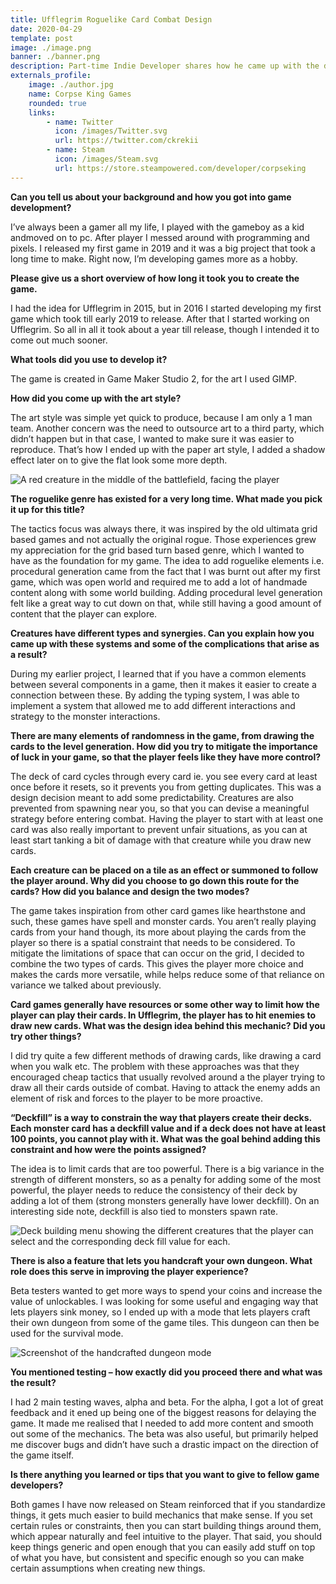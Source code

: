 ```yaml
---
title: Ufflegrim Roguelike Card Combat Design
date: 2020-04-29
template: post
image: ./image.png
banner: ./banner.png
description: Part-time Indie Developer shares how he came up with the design of his unique roguelike, that features card based combat.
externals_profile:
    image: ./author.jpg
    name: Corpse King Games
    rounded: true
    links:
        - name: Twitter
          icon: /images/Twitter.svg
          url: https://twitter.com/ckrekii
        - name: Steam
          icon: /images/Steam.svg
          url: https://store.steampowered.com/developer/corpseking
---
```


**Can you tell us about your background and how you got into game development?**  
  
I’ve always been a gamer all my life, I played with the gameboy as a kid andmoved on to pc. After player I messed around with programming and pixels. I released my first game in 2019 and it was a big project that took a long time to make. Right now, I’m developing games more as a hobby. 

**Please give us a short overview of how long it took you to create the game.**  
  
I had the idea for Ufflegrim in 2015, but in 2016 I started developing my first game which took till early 2019 to release. After that I started working on Ufflegrim. So all in all it took about a year till release, though I intended it to come out much sooner. 

**What tools did you use to develop it?**  
  
The game is created in Game Maker Studio 2, for the art I used GIMP. 

**How did you come up with the art style?**  
  
The art style was simple yet quick to produce, because I am only a 1 man team. Another concern was the need to outsource art to a third party, which didn’t happen but in that case, I wanted to make sure it was easier to reproduce. That’s how I ended up with the paper art style, I added a shadow effect later on to give the flat look some more depth. 

![A red creature in the middle of the battlefield, facing the player](./boss.png)

**The roguelike genre has existed for a very long time. What made you pick it up for this title?**  
  
The tactics focus was always there, it was inspired by the old ultimata grid based games and not actually the original rogue. Those experiences grew my appreciation for the grid based turn based genre, which I wanted to have as the foundation for my game. The idea to add roguelike elements i.e. procedural generation came from the fact that I was burnt out after my first game, which was open world and required me to add a lot of handmade content along with some world building. Adding procedural level generation felt like a great way to cut down on that, while still having a good amount of content that the player can explore.

**Creatures have different types and synergies. Can you explain how you came up with these systems and some of the complications that arise as a result?**  
  
During my earlier project, I learned that if you have a common elements between several components in a game, then it makes it easier to create a connection between these. By adding the typing system, I was able to implement a system that allowed me to add different interactions and strategy to the monster interactions.

**There are many elements of randomness in the game, from drawing the cards to the level generation. How did you try to mitigate the importance of luck in your game, so that the player feels like they have more control?**  
  
The deck of card cycles through every card ie. you see every card at least once before it resets, so it prevents you from getting duplicates. This was a design decision meant to add some predictability. Creatures are also prevented from spawning near you, so that you can devise a meaningful strategy before entering combat. Having the player to start with at least one card was also really important to prevent unfair situations, as you can at least start tanking a bit of damage with that creature while you draw new cards.

**Each creature can be placed on a tile as an effect or summoned to follow the player around. Why did you choose to go down this route for the cards? How did you balance and design the two modes?**  
  
The game takes inspiration from other card games like hearthstone and such, these games have spell and monster cards. You aren’t really playing cards from your hand though, its more about playing the cards from the player so there is a spatial constraint that needs to be considered. To mitigate the limitations of space that can occur on the grid, I decided to combine the two types of cards. This gives the player more choice and makes the cards more versatile, while helps reduce some of that reliance on variance we talked about previously.

**Card games generally have resources or some other way to limit how the player can play their cards. In Ufflegrim, the player has to hit enemies to draw new cards. What was the design idea behind this mechanic? Did you try other things?**  
  
I did try quite a few different methods of drawing cards, like drawing a card when you walk etc. The problem with these approaches was that they encouraged cheap tactics that usually revolved around a the player trying to draw all their cards outside of combat. Having to attack the enemy adds an element of risk and forces to the player to be more proactive.

**“Deckfill” is a way to constrain the way that players create their decks. Each monster card has a deckfill value and if a deck does not have at least 100 points, you cannot play with it. What was the goal behind adding this constraint and how were the points assigned?**  
  
The idea is to limit cards that are too powerful. There is a big variance in the strength of different monsters, so as a penalty for adding some of the most powerful, the player needs to reduce the consistency of their deck by adding a lot of them (strong monsters generally have lower deckfill). On an interesting side note, deckfill is also tied to monsters spawn rate.

![Deck building menu showing the different creatures that the player can select and the corresponding deck fill value for each.](./deck-fill.png)

**There is also a feature that lets you handcraft your own dungeon. What role does this serve in improving the player experience?**  
  
Beta testers wanted to get more ways to spend your coins and increase the value of unlockables. I was looking for some useful and engaging way that lets players sink money, so I ended up with a mode that lets players craft their own dungeon from some of the game tiles. This dungeon can then be used for the survival mode.

![Screenshot of the handcrafted dungeon mode](./dungeon-building.png)

**You mentioned testing – how exactly did you proceed there and what was the result?**  
  
I had 2 main testing waves, alpha and beta. For the alpha, I got  a lot of great feedback and it ened up being one of the biggest reasons for delaying the game. It made me realised that I needed to add more content and smooth out some of the mechanics. The beta was also useful, but primarily helped me discover bugs and didn’t have such a drastic impact on the direction of the game itself.

**Is there anything you learned or tips that you want to give to fellow game developers?**  
  
Both games I have now released on Steam reinforced that if you standardize things, it gets much easier to build mechanics that make sense. If you set certain rules or constraints, then you can start building things around them, which appear naturally and feel intuitive to the player. That said, you should keep things generic and open enough that you can easily add stuff on top of what you have, but consistent and specific enough so you can make certain assumptions when creating new things.





